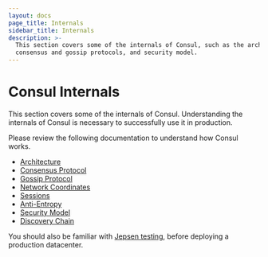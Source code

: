 ```yaml
---
layout: docs
page_title: Internals
sidebar_title: Internals
description: >-
  This section covers some of the internals of Consul, such as the architecture,
  consensus and gossip protocols, and security model.
---
```


# Consul Internals

This section covers some of the internals of Consul. Understanding the internals of Consul is necessary to successfully
use it in production.

Please review the following documentation to understand how Consul works.

- [Architecture](/docs/internals/architecture)
- [Consensus Protocol](/docs/internals/consensus)
- [Gossip Protocol](/docs/internals/gossip)
- [Network Coordinates](/docs/internals/coordinates)
- [Sessions](/docs/internals/sessions)
- [Anti-Entropy](/docs/internals/anti-entropy)
- [Security Model](/docs/internals/security)
- [Discovery Chain](/docs/internals/discovery-chain)

You should also be familiar with [Jepsen testing](/docs/internals/jepsen), before deploying
a production datacenter.
